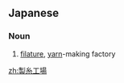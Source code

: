 ==Japanese==
{{ja-kanjitab|製|糸|工|場}}

===Noun===
{{ja-noun|せいしこうじょう}}

# [[filature]], [[yarn]]-making factory

[[zh:製糸工場]]